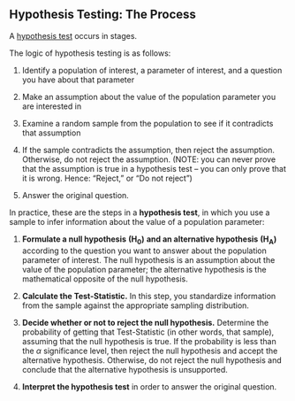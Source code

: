 
## Hypothesis Testing: The Process

A [hypothesis test]{.underline} occurs in stages.

The logic of hypothesis testing is as follows:

1)  Identify a population of interest, a parameter of interest, and a
    question you have about that parameter

2)  Make an assumption about the value of the population parameter you
    are interested in

3)  Examine a random sample from the population to see if it contradicts
    that assumption

4)  If the sample contradicts the assumption, then reject the
    assumption. Otherwise, do not reject the assumption. (NOTE: you can
    never prove that the assumption is true in a hypothesis test -- you
    can only prove that it is wrong. Hence: "Reject," or "Do not
    reject")

5)  Answer the original question.

In practice, these are the steps in a **hypothesis test**, in which you
use a sample to infer information about the value of a population
parameter:

1)  **Formulate a null hypothesis**
    $\mathbf{(}\mathbf{H}_{\mathbf{0}}\mathbf{)}$ **and an alternative
    hypothesis** $\mathbf{(}\mathbf{H}_{\mathbf{A}}\mathbf{)}$ according
    to the question you want to answer about the population parameter of
    interest. The null hypothesis is an assumption about the value of
    the population parameter; the alternative hypothesis is the
    mathematical opposite of the null hypothesis.

2)  **Calculate the Test-Statistic.** In this step, you standardize
    information from the sample against the appropriate sampling
    distribution.

3)  **Decide whether or not to reject the null hypothesis.** Determine
    the probability of getting that Test-Statistic (in other words, that
    sample), assuming that the null hypothesis is true. If the
    probability is less than the $\alpha$ significance level, then
    reject the null hypothesis and accept the alternative hypothesis.
    Otherwise, do not reject the null hypothesis and conclude that the
    alternative hypothesis is unsupported.

4)  **Interpret the hypothesis test** in order to answer the original
    question.
